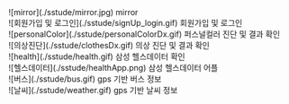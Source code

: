 <div>
![mirror](./sstude/mirror.jpg)
  <span>mirror</span>
</div>

<div>
![회원가입 및 로그인](./sstude/signUp_login.gif)
  <span>회원가입 및 로그인</span>
</div>

<div>
  ![personalColor](./sstude/personalColorDx.gif)
  <span>퍼스널컬러 진단 및 결과 확인</span>
</div>

<div>
  ![의상진단](./sstude/clothesDx.gif)
  <span>의상 진단 및 결과 확인</span>
</div>

<div>
  ![health](./sstude/health.gif)
  <span>삼성 헬스데이터 확인</span>
</div>

<div>
  ![헬스데이터](./sstude/healthApp.png)
  <span>삼성 헬스데이터 어플</span>
</div>

<div>
  ![버스](./sstude/bus.gif)
  <span>gps 기반 버스 정보</span>
</div>

<div>
  ![날씨](./sstude/weather.gif)
  <span>gps 기반 날씨 정보</span>
</div>


